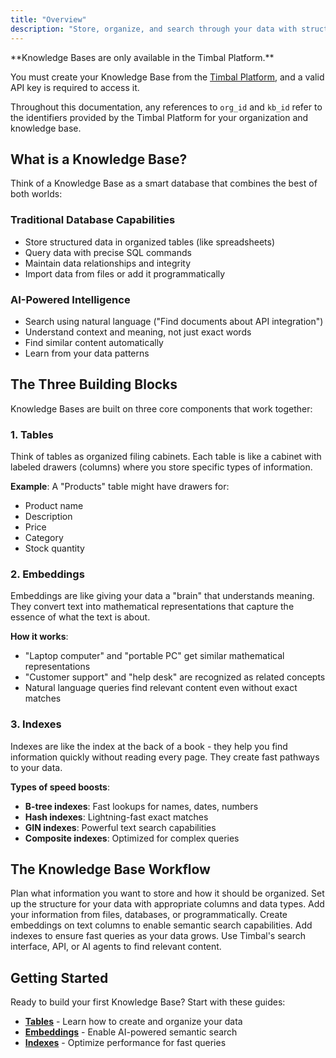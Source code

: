 ```yaml
---
title: "Overview"
description: "Store, organize, and search through your data with structured tables, semantic search, and powerful query capabilities"
---
```


<Info>
**Knowledge Bases are only available in the Timbal Platform.** 

You must create your Knowledge Base from the [Timbal Platform](https://platform.timbal.ai), and a valid API key is required to access it.

Throughout this documentation, any references to `org_id` and `kb_id` refer to the identifiers provided by the Timbal Platform for your organization and knowledge base.
</Info>


## What is a Knowledge Base?

Think of a Knowledge Base as a smart database that combines the best of both worlds:

### Traditional Database Capabilities
- Store structured data in organized tables (like spreadsheets)
- Query data with precise SQL commands
- Maintain data relationships and integrity
- Import data from files or add it programmatically

### AI-Powered Intelligence
- Search using natural language ("Find documents about API integration")
- Understand context and meaning, not just exact words
- Find similar content automatically
- Learn from your data patterns

## The Three Building Blocks

Knowledge Bases are built on three core components that work together:

### 1. Tables

Think of tables as organized filing cabinets. Each table is like a cabinet with labeled drawers (columns) where you store specific types of information.

**Example**: A "Products" table might have drawers for:
- Product name
- Description  
- Price
- Category
- Stock quantity

### 2. Embeddings

Embeddings are like giving your data a "brain" that understands meaning. They convert text into mathematical representations that capture the essence of what the text is about.

**How it works**: 
- "Laptop computer" and "portable PC" get similar mathematical representations
- "Customer support" and "help desk" are recognized as related concepts
- Natural language queries find relevant content even without exact matches

### 3. Indexes

Indexes are like the index at the back of a book - they help you find information quickly without reading every page. They create fast pathways to your data.

**Types of speed boosts**:
- **B-tree indexes**: Fast lookups for names, dates, numbers
- **Hash indexes**: Lightning-fast exact matches
- **GIN indexes**: Powerful text search capabilities
- **Composite indexes**: Optimized for complex queries

## The Knowledge Base Workflow

<Steps>
  <Step title="Design Your Data Structure">
    Plan what information you want to store and how it should be organized.
  </Step>
  <Step title="Create Tables">
    Set up the structure for your data with appropriate columns and data types.
  </Step>
  <Step title="Import Your Data">
    Add your information from files, databases, or programmatically.
  </Step>
  <Step title="Enable AI Search">
    Create embeddings on text columns to enable semantic search capabilities.
  </Step>
  <Step title="Optimize Performance">
    Add indexes to ensure fast queries as your data grows.
  </Step>
  <Step title="Search and Discover">
    Use Timbal's search interface, API, or AI agents to find relevant content.
  </Step>
</Steps>
    
## Getting Started

Ready to build your first Knowledge Base? Start with these guides:

- **[Tables](/knowledge-bases/tables)** - Learn how to create and organize your data
- **[Embeddings](/knowledge-bases/embeddings)** - Enable AI-powered semantic search
- **[Indexes](/knowledge-bases/indexes)** - Optimize performance for fast queries
